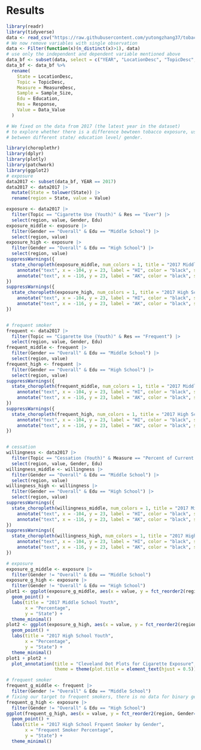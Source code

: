 # Results



```r
library(readr)
library(tidyverse)
data <- read_csv("https://raw.githubusercontent.com/yutongzhang37/tobacco/main/Data/Youth_Tobacco_Survey__YTS__Data.csv")
# We now remove variables with single observation
data <- Filter(function(x)(n_distinct(x)>1), data)
# use only the independent and dependent variable mentioned above
data_bf <- subset(data, select = c("YEAR", "LocationDesc", "TopicDesc", "MeasureDesc", "Response","Data_Value","Sample_Size", "Gender", "Education"))
data_bf <- data_bf %>%
  rename(
    State = LocationDesc,
    Topic = TopicDesc,
    Measure = MeasureDesc,
    Sample = Sample_Size,
    Edu = Education,
    Res = Response,
    Value = Data_Value
  )
```

```r
# We fixed on the data from 2017 (the latest year in the dataset)
# to explore whether there is a difference bewteen tobacco exposure, usage frequency and cessation
# between different state/ education level/ gender.

library(choroplethr)
library(dplyr)
library(plotly)
library(patchwork)
library(ggplot2)
# exposure
data2017 <- subset(data_bf, YEAR == 2017)
data2017 <- data2017 |>
  mutate(State = tolower(State)) |>
  rename(region = State, value = Value)

exposure <- data2017 |>
  filter(Topic == "Cigarette Use (Youth)" & Res == "Ever") |>
  select(region, value, Gender, Edu)
exposure_middle <- exposure |>
  filter(Gender == "Overall" & Edu == "Middle School") |>
  select(region, value)
exposure_high <- exposure |>
  filter(Gender == "Overall" & Edu == "High School") |>
  select(region, value)
suppressWarnings({
  state_choropleth(exposure_middle, num_colors = 1, title = "2017 Middle School Youth Cigarette Exposure") +
    annotate("text", x = -104, y = 23, label = "HI", color = "black", size = 3) +
    annotate("text", x = -116, y = 23, label = "AK", color = "black", size = 3)
})
suppressWarnings({
  state_choropleth(exposure_high, num_colors = 1, title = "2017 High School Youth Cigarette Exposure") +
    annotate("text", x = -104, y = 23, label = "HI", color = "black", size = 3) +
    annotate("text", x = -116, y = 23, label = "AK", color = "black", size = 3)
})


# frequent smoker
frequent <- data2017 |>
  filter(Topic == "Cigarette Use (Youth)" & Res == "Frequent") |>
  select(region, value, Gender, Edu)
frequent_middle <- frequent |>
  filter(Gender == "Overall" & Edu == "Middle School") |>
  select(region, value)
frequent_high <- frequent |>
  filter(Gender == "Overall" & Edu == "High School") |>
  select(region, value)
suppressWarnings({
  state_choropleth(frequent_middle, num_colors = 1, title = "2017 Middle School Frquent Smoker") +
    annotate("text", x = -104, y = 23, label = "HI", color = "black", size = 3) +
    annotate("text", x = -116, y = 23, label = "AK", color = "black", size = 3)
})
suppressWarnings({
  state_choropleth(frequent_high, num_colors = 1, title = "2017 High School Youth Frquent Smoker") +
    annotate("text", x = -104, y = 23, label = "HI", color = "black", size = 3) +
    annotate("text", x = -116, y = 23, label = "AK", color = "black", size = 3)
})


# cessation
willingness <- data2017 |>
  filter(Topic == "Cessation (Youth)" & Measure == "Percent of Current Smokers Who Want to Quit") |>
  select(region, value, Gender, Edu)
willingness_middle <- willingness |>
  filter(Gender == "Overall" & Edu == "Middle School") |>
  select(region, value)
willingness_high <- willingness |>
  filter(Gender == "Overall" & Edu == "High School") |>
  select(region, value)
suppressWarnings({
  state_choropleth(willingness_middle, num_colors = 1, title = "2017 Middle School Quit Smoking Williness") +
    annotate("text", x = -104, y = 23, label = "HI", color = "black", size = 3) +
    annotate("text", x = -116, y = 23, label = "AK", color = "black", size = 3)
})
suppressWarnings({
  state_choropleth(willingness_high, num_colors = 1, title = "2017 High School Quit Smoking Williness") +
    annotate("text", x = -104, y = 23, label = "HI", color = "black", size = 3) +
    annotate("text", x = -116, y = 23, label = "AK", color = "black", size = 3)
})
```

```r
# exposure
exposure_g_middle <- exposure |>
  filter(Gender != "Overall" & Edu == "Middle School")
exposure_g_high <- exposure |>
  filter(Gender != "Overall" & Edu == "High School")
plot1 <- ggplot(exposure_g_middle, aes(x = value, y = fct_reorder2(region, Gender=='Male', value, .desc=FALSE), color = Gender)) +
  geom_point() +
  labs(title = "2017 Middle School Youth",
       x = "Percentage",
       y = "State") +
  theme_minimal()
plot2 <- ggplot(exposure_g_high, aes(x = value, y = fct_reorder2(region, Gender=='Male', value, .desc=FALSE), color = Gender)) +
  geom_point() +
  labs(title = "2017 High School Youth",
       x = "Percentage",
       y = "State") +
  theme_minimal()
plot1 + plot2 +
  plot_annotation(title = "Cleveland Dot Plots for Cigarette Exposure",
                  theme = theme(plot.title = element_text(hjust = 0.5)))

# frequent smoker
frequent_g_middle <- frequent |>
  filter(Gender != "Overall" & Edu == "Middle School")
# fixing our target to frequent smokers, there is no data for binary gender in middle school
frequent_g_high <- exposure |>
  filter(Gender != "Overall" & Edu == "High School")
ggplot(frequent_g_high, aes(x = value, y = fct_reorder2(region, Gender=='Male', value, .desc=FALSE), color = Gender)) +
  geom_point() +
  labs(title = "2017 High School Frquent Smoker by Gender",
       x = "Frequent Smoker Percentage",
       y = "State") +
  theme_minimal()
```


